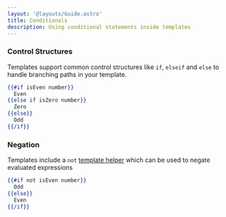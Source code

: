 ```yaml
---
layout: '@layouts/Guide.astro'
title: Conditionals
description: Using conditional statements inside templates
---
```



### Control Structures

Templates support common control structures like `if`, `elseif` and `else` to handle branching paths in your template.

```handlebars
{{#if isEven number}}
  Even
{{else if isZero number}}
  Zero
{{else}}
  Odd
{{/if}}
```

### Negation

Templates include a `not` [template helper](/templates/helpers) which can be used to negate evaluated expressions


```handlebars
{{#if not isEven number}}
  Odd
{{else}}
  Even
{{/if}}
```
